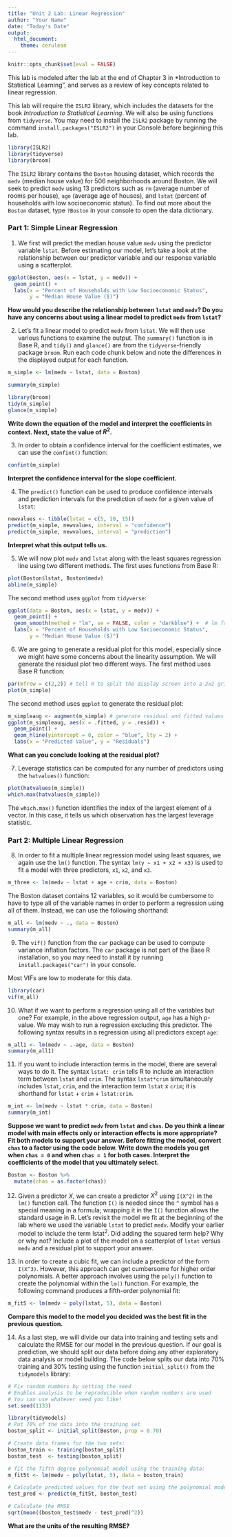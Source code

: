 ---
title: "Unit 2 Lab: Linear Regression"
author: "Your Name"
date: "Today's Date"
output: 
  html_document: 
    theme: cerulean
---

```{r include=FALSE}
knitr::opts_chunk$set(eval = FALSE)
```

This lab is modeled after the lab at the end of Chapter 3 in *Introduction to Statistical Learning", and serves as a review of key concepts related to linear regression.

This lab will require the `ISLR2` library, which includes the datasets for the book *Introduction to Statistical Learning*.  We will also be using functions from `tidyverse`.  You may need to install the `ISLR2` package by running the command `install.packages("ISLR2")` in your Console before beginning this lab.

```{r libs, message = FALSE, echo = FALSE, warning = FALSE}
library(ISLR2)
library(tidyverse)
library(broom)
```

The `ISLR2` library contains the `Boston` housing dataset, which records the `medv` (median house value) for 506 neighborhoods around Boston.  We will seek to predict `medv` using 13 predictors such as `rm` (average number of rooms per house), `age` (average age of houses), and `lstat` (percent of households with low socioeconomic status).  To find out more about the `Boston` dataset, type `?Boston` in your console to open the data dictionary.

### Part 1:  Simple Linear Regression

1.  We first will predict the median house value `medv` using the predictor variable `lstat`.  Before estimating our model, let's take a look at the relationship between our predictor variable and our response variable using a scatterplot.

```{r}
ggplot(Boston, aes(x = lstat, y = medv)) +
  geom_point() +
  labs(x = "Percent of Households with Low Socioeconomic Status",
       y = "Median House Value ($)")
```

**How would you describe the relationship between `lstat` and `medv`?  Do you have any concerns about using a linear model to predict `medv` from `lstat`?**

2.  Let's fit a linear model to predict `medv` from `lstat`.  We will then use various functions to examine the output.  The `summary()` function is in Base R, and `tidy()` and `glance()` are from the `tidyverse`-friendly package `broom`.  Run each code chunk below and note the differences in the displayed output for each function.

```{r}
m_simple <- lm(medv ~ lstat, data = Boston)

```

```{r}
summary(m_simple)
```
```{r}
library(broom)
tidy(m_simple)
glance(m_simple)
```

**Write down the equation of the model and interpret the coefficients in context.  Next, state the value of $R^2$.**

3.  In order to obtain a confidence interval for the coefficient estimates, we can use the `confint()` function:

```{r}
confint(m_simple)
```

**Interpret the confidence interval for the slope coefficient.**

4.  The `predict()` function can be used to produce confidence intervals and prediction intervals for the prediction of `medv` for a given value of `lstat`:

```{r}
newvalues <- tibble(lstat = c(5, 10, 15))
predict(m_simple, newvalues, interval = "confidence")
predict(m_simple, newvalues, interval = "prediction")
```
**Interpret what this output tells us.**

5.  We will now plot `medv` and `lstat` along with the least squares regression line using two different methods.  The first uses functions from Base R:

```{r}
plot(Boston$lstat, Boston$medv)
abline(m_simple)
```

The second method uses `ggplot` from `tidyverse`:

```{r message = FALSE}
ggplot(data = Boston, aes(x = lstat, y = medv)) +
  geom_point() +
  geom_smooth(method = "lm", se = FALSE, color = "darkblue") +  # lm for linear model 
  labs(x = "Percent of Households with Low Socioeconomic Status",
       y = "Median House Value ($)")
```


6.  We are going to generate a residual plot for this model, especially since we might have some concerns about the linearity assumption.  We will generate the residual plot two different ways.  The first method uses Base R function:

```{r}
par(mfrow = c(2,2)) # tell R to split the display screen into a 2x2 grid 
plot(m_simple)
```

The second method uses `ggplot` to generate the residual plot:

```{r}
m_simpleaug <- augment(m_simple) # generate residual and fitted values
ggplot(m_simpleaug, aes(x = .fitted, y = .resid)) +
  geom_point() +
  geom_hline(yintercept = 0, color = "blue", lty = 2) +
  labs(x = "Predicted Value", y = "Residuals")
```

**What can you conclude looking at the residual plot?**


7.  Leverage statistics can be computed for any number of predictors using the `hatvalues()` function:

```{r}
plot(hatvalues(m_simple))
which.max(hatvalues(m_simple))
```
The `which.max()` function identifies the index of the largest element of a vector.  In this case, it tells us which observation has the largest leverage statistic.

### Part 2:  Multiple Linear Regression

8.  In order to fit a multiple linear regression model using least squares, we again use the `lm()` function.  The syntax `lm(y ~ x1 + x2 + x3)` is used to fit a model with three predictors, `x1`, `x2`, and `x3`.

```{r}
m_three <- lm(medv ~ lstat + age + crim, data = Boston)
```

The Boston dataset contains 12 variables, so it would be cumbersome to have to type all of the variable names in order to perform a regression using all of them.  Instead, we can use the following shorthand:

```{r}
m_all <- lm(medv ~ ., data = Boston)
summary(m_all)
```

9.  The `vif()` function from the `car` package can be used to compute variance inflation factors.  The `car` package is not part of the Base R installation, so you may need to install it by running `install.packages("car")` in your console.

Most VIFs are low to moderate for this data.

```{r}
library(car)
vif(m_all)
```

10.  What if we want to perform a regression using all of the variables but one?  For example, in the above regression output, `age` has a high p-value.  We may wish to run a regression excluding this predictor.  The following syntax results in a regression using all predictors except `age`:

```{r}
m_all1 <- lm(medv ~ .-age, data = Boston)
summary(m_all1)
```

11.  If you want to include interaction terms in the model, there are several ways to do it.  The syntax `lstat: crim` tells R to include an interaction term between `lstat` and `crim`.  The syntax `lstat*crim` simultaneously includes `lstat`, `crim`, and the interaction term `lstat` x `crim`; it is shorthand for `lstat` + `crim` + `lstat:crim`.

```{r}
m_int <- lm(medv ~ lstat * crim, data = Boston)
summary(m_int)
```

**Suppose we want to predict `medv` from `lstat` and `chas`.  Do you think a linear model with main effects only or interaction effects is more appropriate?  Fit both models to support your answer.   Before fitting the model, convert `chas` to a factor using the code below.  Write down the models you get when `chas = 0` and when `chas = 1` for both cases.  Interpret the coefficients of the model that you ultimately select.**

```{r}
Boston <- Boston %>%
  mutate(chas = as.factor(chas))
```

12.  Given a predictor $X$, we can create a predictor $X^2$ using `I(X^2)` in the `lm()` function call.  The function `I()` is needed since the `^` symbol has a special meaning in a formula; wrapping it in the `I()` function allows the standard usage in R.  Let's revisit the model we fit at the beginning of the lab where we used the variable `lstat` to predict `medv`.  Modify your earlier model to include the term $\mbox{lstat}^2$.  Did adding the squared term help?  Why or why not?  Include a plot of the model on a scatterplot of `lstat` versus `medv` and a residual plot to support your answer.

13.  In order to create a cubic fit, we can include a predictor of the form `I(X^3)`.  However, this approach can get cumbersome for higher order polynomials.  A better approach involves using the `poly()` function to create the polynomial within the `lm()` function.  For example, the following command produces a fifth-order polynomial fit:

```{r}
m_fit5 <- lm(medv ~ poly(lstat, 5), data = Boston)

```

**Compare this model to the model you decided was the best fit in the previous question.**

14.  As a last step, we will divide our data into training and testing sets and calculate the RMSE for our model in the previous question.  If our goal is prediction, we should split our data before doing any other exploratory data analysis or model building.
The code below splits our data into 70% training and 30% testing using the function `initial_split()` from the `tidymodels` library:

```{r message = FALSE}
# Fix random numbers by setting the seed 
# Enables analysis to be reproducible when random numbers are used 
# You can use whatever seed you like!
set.seed(1133)

library(tidymodels)
# Put 70% of the data into the training set 
boston_split <- initial_split(Boston, prop = 0.70)

# Create data frames for the two sets:
boston_train <- training(boston_split)
boston_test  <- testing(boston_split)
```
```{r}
# fit the fifth degree polynomial model using the training data:
m_fit5t <- lm(medv ~ poly(lstat, 5), data = boston_train)
```



```{r}
# Calculate predicted values for the test set using the polynomial model:
test_pred <- predict(m_fit5t, boston_test)

# Calculate the RMSE
sqrt(mean((boston_test$medv - test_pred)^2))
```
**What are the units of the resulting RMSE?**















